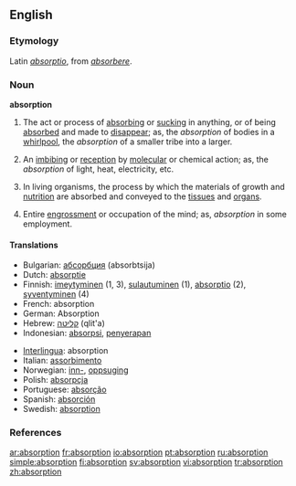 ==English==

===Etymology===
Latin ''[[absorptio]]'', from ''[[absorbere]]''.

===Noun===
'''absorption'''

# The act or process of [[absorbing]] or [[sucking]] in anything, or of being [[absorbed]] and made to [[disappear]]; as, the ''absorption'' of bodies in a [[whirlpool]], the ''absorption'' of a smaller tribe into a larger.
# {{cattag|chemistry|physics}} An [[imbibing]] or [[reception]] by [[molecular]] or chemical action; as, the ''absorption'' of light, heat, electricity, etc.
# {{physiology}} In living organisms, the process by which the materials of growth and [[nutrition]] are absorbed and conveyed to the [[tissue]]s and [[organ]]s.
# Entire [[engrossment]] or occupation of the mind; as, ''absorption'' in some employment.

====Translations====
{{top}}
*Bulgarian: [[абсорбция]] (absorbtsija) {{f}}
*Dutch: [[absorptie]] {{f}}
*Finnish: [[imeytyminen]] (1, 3), [[sulautuminen]] (1), [[absorptio]] (2), [[syventyminen]] (4)
*French: absorption {{f}}
*German: Absorption {{f}}
*Hebrew: [[קליטה]] (qlit'a)
*Indonesian: [[absorpsi]], [[serap|penyerapan]]
{{mid}}
*[[Interlingua]]: absorption
*Italian: [[assorbimento]] {{m}}
*Norwegian: [[inn-]], [[oppsuging]]
*Polish: [[absorpcja]] {{f}}
*Portuguese: [[absorção]] {{f}}
*Spanish: [[absorción]] {{f}}
*Swedish: [[absorption]] {{n}}
{{bottom}}

===References===
{{R:Century 1911}}
{{R:Webster 1913}}

[[ar:absorption]]
[[fr:absorption]]
[[io:absorption]]
[[pt:absorption]]
[[ru:absorption]]
[[simple:absorption]]
[[fi:absorption]]
[[sv:absorption]]
[[vi:absorption]]
[[tr:absorption]]
[[zh:absorption]]